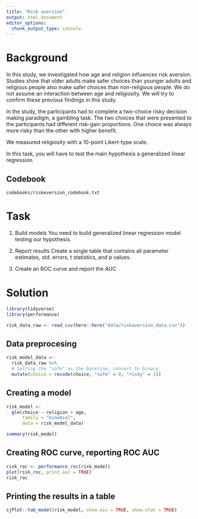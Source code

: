 ```yaml
---
title: "Risk aversion"
output: html_document
editor_options: 
  chunk_output_type: console
---
```


# Background
In this study, we investigated how age and religion influences risk aversion. Studies show that older adults make safer choices than younger adults and religious people  also make safer choices than non-religious people. We do not assume an interaction between age and religiosity. We will try to confirm these previous findings in this study.

In the study, the participants had to complete a two-choice risky decision making paradigm, a gambling task. The two choices that were presented to the participants had different risk-gain proportions. One choice was always more risky than the other with higher benefit.

We measured religiosity with a 10-point Likert-type scale.

In this task, you will have to test the main hypothesis a generalized linear regression.

## Codebook
`codebooks/riskeversion_codebook.txt`

# Task
1) Build models
You need to build generalized linear regression model testing our hypothesis.

2) Report results
Create a single table that contains all parameter estimates, std. errors, t statistics, and p values.

3) Create an ROC curve and report the AUC

# Solution
```r
library(tidyverse)
library(performance)

risk_data_raw <- read_csv(here::here("data/riskaversion_data.csv"))
```

## Data preprocesing
```r
risk_model_data <- 
  risk_data_raw %>% 
  # Setting the "safe" as the baseline, convert to binary
  mutate(choice = recode(choice, "safe" = 0, "risky" = 1))
```

## Creating a model
```r
risk_model <- 
  glm(choice ~ religion + age, 
      family = "binomial", 
      data = risk_model_data)

summary(risk_model)

```

## Creating ROC curve, reporting ROC AUC
```r
risk_roc <- performance_roc(risk_model) 
plot(risk_roc, print.auc = TRUE)
risk_roc

```

## Printing the results in a table
```r
sjPlot::tab_model(risk_model, show.aic = TRUE, show.stat = TRUE)
```

